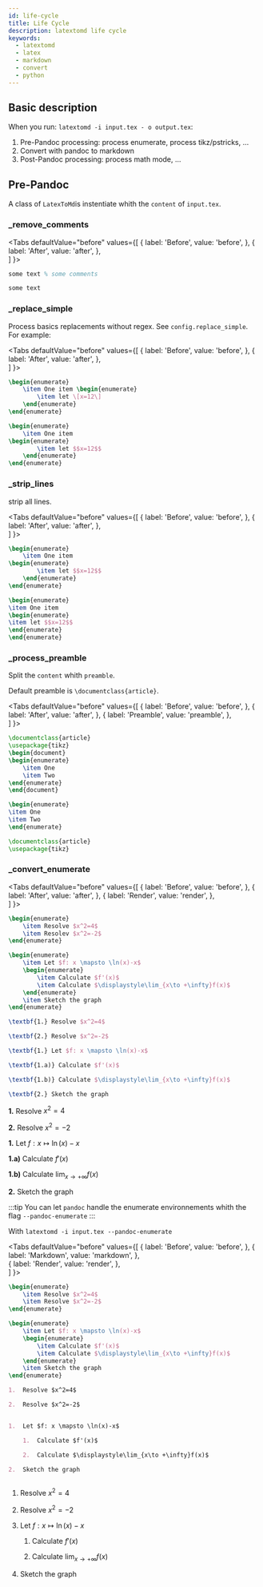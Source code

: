 ```yaml
---
id: life-cycle
title: Life Cycle
description: latextomd life cycle
keywords: 
  - latextomd
  - latex
  - markdown
  - convert
  - python
---
```


## Basic description

When you run: `latextomd -i input.tex - o output.tex`: 

1. Pre-Pandoc processing: process enumerate, process tikz/pstricks, ...
2. Convert with pandoc to markdown
3. Post-Pandoc processing: process math mode, ...

## Pre-Pandoc

A class of `LatexToMd`is instentiate whith the `content` of `input.tex`.

### _remove_comments

<Tabs
  defaultValue="before"
  values={[
    { label: 'Before', value: 'before', },
    { label: 'After', value: 'after', },    
  ]
}>
<TabItem value="before">

```latex
some text % some comments
```

</TabItem>
<TabItem value="after">

```latex
some text
```

</TabItem>
</Tabs>


### _replace_simple

Process basics replacements without regex. See `config.replace_simple`. For example:


<Tabs
  defaultValue="before"
  values={[
    { label: 'Before', value: 'before', },
    { label: 'After', value: 'after', },    
  ]
}>
<TabItem value="before">

```latex
\begin{enumerate}
    \item One item \begin{enumerate}
        \item let \[x=12\]
    \end{enumerate}
\end{enumerate}
```

</TabItem>
<TabItem value="after">

```latex
\begin{enumerate}
    \item One item 
\begin{enumerate}
        \item let $$x=12$$
    \end{enumerate}
\end{enumerate}
```

</TabItem>
</Tabs>

### _strip_lines


strip all lines.

<Tabs
  defaultValue="before"
  values={[
    { label: 'Before', value: 'before', },
    { label: 'After', value: 'after', },    
  ]
}>
<TabItem value="before">

```latex
\begin{enumerate}
    \item One item 
\begin{enumerate}
        \item let $$x=12$$
    \end{enumerate}
\end{enumerate}
```

</TabItem>
<TabItem value="after">

```latex
\begin{enumerate}
\item One item 
\begin{enumerate}
\item let $$x=12$$
\end{enumerate}
\end{enumerate}
```

</TabItem>
</Tabs>


 ### _process_preamble

 Split the `content` whith `preamble`.

 Default preamble is `\documentclass{article}`.

 <Tabs
  defaultValue="before"
  values={[
    { label: 'Before', value: 'before', },
    { label: 'After', value: 'after', }, 
    { label: 'Preamble', value: 'preamble', },   
  ]
}>
<TabItem value="before">

```latex
\documentclass{article}
\usepackage{tikz}
\begin{document}
\begin{enumerate}
    \item One
    \item Two
\end{enumerate}
\end{document}
```

</TabItem>
<TabItem value="after">

```latex
\begin{enumerate}
\item One
\item Two
\end{enumerate}
```

</TabItem>
<TabItem value="preamble">

```latex
\documentclass{article}
\usepackage{tikz}
```

</TabItem>
</Tabs>

### _convert_enumerate


<Tabs
  defaultValue="before"
  values={[
    { label: 'Before', value: 'before', },
    { label: 'After', value: 'after', },
    { label: 'Render', value: 'render', },     
  ]
}>
<TabItem value="before">

```latex
\begin{enumerate}
    \item Resolve $x^2=4$
    \item Resolev $x^2=-2$
\end{enumerate}

\begin{enumerate}
    \item Let $f: x \mapsto \ln(x)-x$
    \begin{enumerate}
        \item Calculate $f'(x)$
        \item Calculate $\displaystyle\lim_{x\to +\infty}f(x)$
    \end{enumerate}
    \item Sketch the graph
\end{enumerate}
```

</TabItem>
<TabItem value="after">

```latex
\textbf{1.} Resolve $x^2=4$

\textbf{2.} Resolve $x^2=-2$

\textbf{1.} Let $f: x \mapsto \ln(x)-x$

\textbf{1.a)} Calculate $f'(x)$

\textbf{1.b)} Calculate $\displaystyle\lim_{x\to +\infty}f(x)$

\textbf{2.} Sketch the graph
```

</TabItem>
<TabItem value="render">


**1.** Resolve $x^2=4$

**2.** Resolve $x^2=-2$

**1.** Let $f: x \mapsto \ln(x)-x$

**1.a)** Calculate $f'(x)$

**1.b)** Calculate $\displaystyle\lim_{x\to +\infty}f(x)$

**2.** Sketch the graph


</TabItem>
</Tabs>

:::tip
You can let `pandoc` handle the enumerate environnements whith the flag `--pandoc-enumerate`
:::

With `latextomd -i input.tex --pandoc-enumerate`

<Tabs
  defaultValue="before"
  values={[
    { label: 'Before', value: 'before', },
    { label: 'Markdown', value: 'markdown', },  
     { label: 'Render', value: 'render', },  
  ]
}>
<TabItem value="before">

```latex
\begin{enumerate}
    \item Resolve $x^2=4$
    \item Resolve $x^2=-2$
\end{enumerate}

\begin{enumerate}
    \item Let $f: x \mapsto \ln(x)-x$
    \begin{enumerate}
        \item Calculate $f'(x)$
        \item Calculate $\displaystyle\lim_{x\to +\infty}f(x)$
    \end{enumerate}
    \item Sketch the graph
\end{enumerate}
```

</TabItem>
<TabItem value="markdown">

```markdown
1.  Resolve $x^2=4$

2.  Resolve $x^2=-2$


1.  Let $f: x \mapsto \ln(x)-x$

    1.  Calculate $f'(x)$

    2.  Calculate $\displaystyle\lim_{x\to +\infty}f(x)$

2.  Sketch the graph



```

</TabItem>
<TabItem value="render">


1.  Resolve $x^2=4$

2.  Resolve $x^2=-2$


1.  Let $f: x \mapsto \ln(x)-x$

    1.  Calculate $f'(x)$

    2.  Calculate $\displaystyle\lim_{x\to +\infty}f(x)$

2.  Sketch the graph




</TabItem>
</Tabs>




